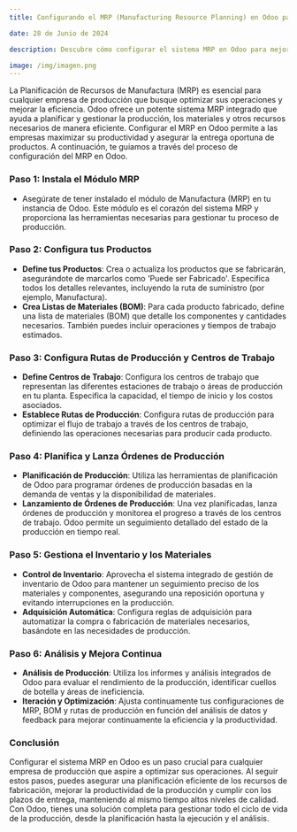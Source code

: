 ```yaml
---
title: Configurando el MRP (Manufacturing Resource Planning) en Odoo para Optimizar la Producción

date: 28 de Junio de 2024

description: Descubre cómo configurar el sistema MRP en Odoo para mejorar la planificación de recursos de fabricación, aumentar la eficiencia de la producción y asegurar la entrega oportuna de productos.

image: /img/imagen.png
---
```


La Planificación de Recursos de Manufactura (MRP) es esencial para cualquier empresa de producción que busque optimizar sus operaciones y mejorar la eficiencia. Odoo ofrece un potente sistema MRP integrado que ayuda a planificar y gestionar la producción, los materiales y otros recursos necesarios de manera eficiente. Configurar el MRP en Odoo permite a las empresas maximizar su productividad y asegurar la entrega oportuna de productos. A continuación, te guiamos a través del proceso de configuración del MRP en Odoo.

### **Paso 1: Instala el Módulo MRP**

- Asegúrate de tener instalado el módulo de Manufactura (MRP) en tu instancia de Odoo. Este módulo es el corazón del sistema MRP y proporciona las herramientas necesarias para gestionar tu proceso de producción.

### **Paso 2: Configura tus Productos**

- **Define tus Productos**: Crea o actualiza los productos que se fabricarán, asegurándote de marcarlos como 'Puede ser Fabricado'. Especifica todos los detalles relevantes, incluyendo la ruta de suministro (por ejemplo, Manufactura).
- **Crea Listas de Materiales (BOM)**: Para cada producto fabricado, define una lista de materiales (BOM) que detalle los componentes y cantidades necesarios. También puedes incluir operaciones y tiempos de trabajo estimados.

### **Paso 3: Configura Rutas de Producción y Centros de Trabajo**

- **Define Centros de Trabajo**: Configura los centros de trabajo que representan las diferentes estaciones de trabajo o áreas de producción en tu planta. Especifica la capacidad, el tiempo de inicio y los costos asociados.
- **Establece Rutas de Producción**: Configura rutas de producción para optimizar el flujo de trabajo a través de los centros de trabajo, definiendo las operaciones necesarias para producir cada producto.

### **Paso 4: Planifica y Lanza Órdenes de Producción**

- **Planificación de Producción**: Utiliza las herramientas de planificación de Odoo para programar órdenes de producción basadas en la demanda de ventas y la disponibilidad de materiales.
- **Lanzamiento de Órdenes de Producción**: Una vez planificadas, lanza órdenes de producción y monitorea el progreso a través de los centros de trabajo. Odoo permite un seguimiento detallado del estado de la producción en tiempo real.

### **Paso 5: Gestiona el Inventario y los Materiales**

- **Control de Inventario**: Aprovecha el sistema integrado de gestión de inventario de Odoo para mantener un seguimiento preciso de los materiales y componentes, asegurando una reposición oportuna y evitando interrupciones en la producción.
- **Adquisición Automática**: Configura reglas de adquisición para automatizar la compra o fabricación de materiales necesarios, basándote en las necesidades de producción.

### **Paso 6: Análisis y Mejora Continua**

- **Análisis de Producción**: Utiliza los informes y análisis integrados de Odoo para evaluar el rendimiento de la producción, identificar cuellos de botella y áreas de ineficiencia.
- **Iteración y Optimización**: Ajusta continuamente tus configuraciones de MRP, BOM y rutas de producción en función del análisis de datos y feedback para mejorar continuamente la eficiencia y la productividad.

### **Conclusión**

Configurar el sistema MRP en Odoo es un paso crucial para cualquier empresa de producción que aspire a optimizar sus operaciones. Al seguir estos pasos, puedes asegurar una planificación eficiente de los recursos de fabricación, mejorar la productividad de la producción y cumplir con los plazos de entrega, manteniendo al mismo tiempo altos niveles de calidad. Con Odoo, tienes una solución completa para gestionar todo el ciclo de vida de la producción, desde la planificación hasta la ejecución y el análisis.